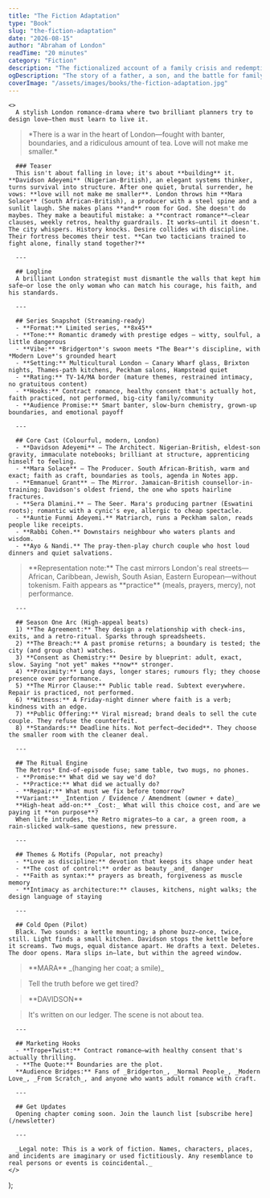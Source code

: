 ```yaml
---
title: "The Fiction Adaptation"
type: "Book"
slug: "the-fiction-adaptation"
date: "2026-08-15"
author: "Abraham of London"
readTime: "20 minutes"
category: "Fiction"
description: "The fictionalized account of a family crisis and redemption."
ogDescription: "The story of a father, a son, and the battle for family legacy."
coverImage: "/assets/images/books/the-fiction-adaptation.jpg"
---
```



    <>
      A stylish London romance-drama where two brilliant planners try to design love—then must learn to live it.

<blockquote>
*There is a war in the heart of London—fought with banter, boundaries, and a ridiculous amount of tea. Love will not make me smaller.*
</blockquote>

      ### Teaser
      This isn't about falling in love; it's about **building** it. **Davidson Adeyemi** (Nigerian-British), an elegant systems thinker, turns survival into structure. After one quiet, brutal surrender, he vows: **love will not make me smaller**. London throws him **Mara Solace** (South African-British), a producer with a steel spine and a sunlit laugh. She makes plans **and** room for God. She doesn't do maybes. They make a beautiful mistake: a **contract romance**—clear clauses, weekly retros, healthy guardrails. It works—until it doesn't. The city whispers. History knocks. Desire collides with discipline. Their fortress becomes their test. **Can two tacticians trained to fight alone, finally stand together?**

      ---

      ## Logline
      A brilliant London strategist must dismantle the walls that kept him safe—or lose the only woman who can match his courage, his faith, and his standards.

      ---

      ## Series Snapshot (Streaming-ready)
      - **Format:** Limited series, **8x45**
      - **Tone:** Romantic dramedy with prestige edges — witty, soulful, a little dangerous
      - **Vibe:** *Bridgerton*'s swoon meets *The Bear*'s discipline, with *Modern Love*'s grounded heart
      - **Setting:** Multicultural London — Canary Wharf glass, Brixton nights, Thames-path kitchens, Peckham salons, Hampstead quiet
      - **Rating:** TV-14/MA border (mature themes, restrained intimacy, no gratuitous content)
      - **Hooks:** Contract romance, healthy consent that's actually hot, faith practiced, not performed, big-city family/community
      - **Audience Promise:** Smart banter, slow-burn chemistry, grown-up boundaries, and emotional payoff

      ---

      ## Core Cast (Colourful, modern, London)
      - **Davidson Adeyemi** — The Architect. Nigerian-British, eldest-son gravity, immaculate notebooks; brilliant at structure, apprenticing himself to feeling.
      - **Mara Solace** — The Producer. South African-British, warm and exact; faith as craft, boundaries as tools, agenda in Notes app.
      - **Emmanuel Grant** — The Mirror. Jamaican-British counsellor-in-training; Davidson's oldest friend, the one who spots hairline fractures.
      - **Sera Dlamini.** — The Seer. Mara's producing partner (Eswatini roots); romantic with a cynic's eye, allergic to cheap spectacle.
      - **Auntie Funmi Adeyemi.** Matriarch, runs a Peckham salon, reads people like receipts.
      - **Rabbi Cohen.** Downstairs neighbour who waters plants and wisdom.
      - **Ayo & Nandi.** The pray-then-play church couple who host loud dinners and quiet salvations.

<blockquote>
**Representation note:** The cast mirrors London's real streets—African, Caribbean, Jewish, South Asian, Eastern European—without tokenism. Faith appears as **practice** (meals, prayers, mercy), not performance.
</blockquote>

      ---

      ## Season One Arc (High-appeal beats)
      1) **The Agreement:** They design a relationship with check-ins, exits, and a retro-ritual. Sparks through spreadsheets.
      2) **The Breach:** A past promise returns; a boundary is tested; the city (and group chat) watches.
      3) **Consent as Chemistry:** Desire by blueprint: adult, exact, slow. Saying "not yet" makes **now** stronger.
      4) **Proximity:** Long days, longer stares; rumours fly; they choose presence over performance.
      5) **The Mirror Clause:** Public table read. Subtext everywhere. Repair is practiced, not performed.
      6) **Witness:** A Friday-night dinner where faith is a verb; kindness with an edge.
      7) **Public Offering:** Viral misread; brand deals to sell the cute couple. They refuse the counterfeit.
      8) **Standards:** Deadline hits. Not perfect—decided**. They choose the smaller room with the cleaner deal.

      ---

      ## The Ritual Engine
      The Retros* End-of-episode fuse; same table, two mugs, no phones.
      - **Promise:** What did we say we'd do?
      - **Practice:** What did we actually do?
      - **Repair:** What must we fix before tomorrow?
      **Variant:** _Intention / Evidence / Amendment (owner + date)_
      **High-heat add-on:** _Cost:_ What will this choice cost, and are we paying it **on purpose**?
      When life intrudes, the Retro migrates—to a car, a green room, a rain-slicked walk—same questions, new pressure.

      ---

      ## Themes & Motifs (Popular, not preachy)
      - **Love as discipline:** devotion that keeps its shape under heat
      - **The cost of control:** order as beauty _and_ danger
      - **Faith as syntax:** prayers as breath, forgiveness as muscle memory
      - **Intimacy as architecture:** clauses, kitchens, night walks; the design language of staying

      ---

      ## Cold Open (Pilot)
      Black. Two sounds: a kettle mounting; a phone buzz—once, twice, still. Light finds a small kitchen. Davidson stops the kettle before it screams. Two mugs, equal distance apart. He drafts a text. Deletes. The door opens. Mara slips in—late, but within the agreed window.

<blockquote>
**MARA** _(hanging her coat; a smile)_
</blockquote>

<blockquote>
Tell the truth before we get tired?
</blockquote>

<blockquote>
**DAVIDSON**
</blockquote>

<blockquote>
It's written on our ledger. The scene is not about tea.
</blockquote>

      ---

      ## Marketing Hooks
      - **Trope+Twist:** Contract romance—with healthy consent that's actually thrilling.
      - **The Quote:** Boundaries are the plot.
      **Audience Bridges:** Fans of _Bridgerton_, _Normal People_, _Modern Love_, _From Scratch_, and anyone who wants adult romance with craft.

      ---

      ## Get Updates
      Opening chapter coming soon. Join the launch list [subscribe here](/newsletter)

      ---

      _Legal note: This is a work of fiction. Names, characters, places, and incidents are imaginary or used fictitiously. Any resemblance to real persons or events is coincidental._
    </>
  );


